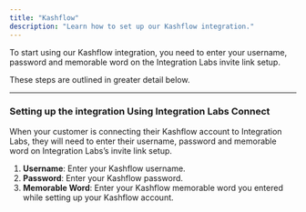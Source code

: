 ```yaml
---
title: "Kashflow"
description: "Learn how to set up our Kashflow integration."
---
```


To start using our Kashflow integration, you need to enter your username, password and memorable word on the Integration Labs invite link setup.

These steps are outlined in greater detail below.

---

### Setting up the integration Using Integration Labs Connect

When your customer is connecting their Kashflow account to Integration Labs, they will need to enter their username, password and memorable word on Integration Labs’s invite link setup.

1. **Username**: Enter your Kashflow username.
2. **Password**: Enter your Kashflow password.
3. **Memorable Word**: Enter your Kashflow memorable word you entered while setting up your Kashflow account.
